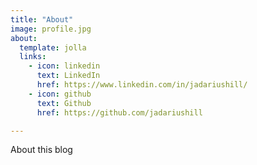 ```yaml
---
title: "About"
image: profile.jpg
about:
  template: jolla
  links:
    - icon: linkedin
      text: LinkedIn
      href: https://www.linkedin.com/in/jadariushill/
    - icon: github
      text: Github
      href: https://github.com/jadariushill

---
```


About this blog
